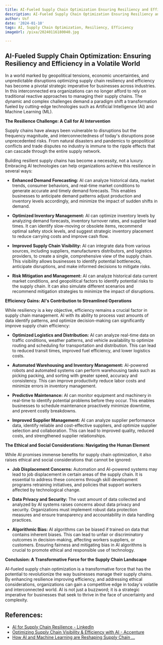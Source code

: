 ```yaml
---
title: AI-Fueled Supply Chain Optimization Ensuring Resiliency and Efficiency
description: AI-Fueled Supply Chain Optimization Ensuring Resiliency and Efficiency
author: Usf
date: '2024-01-10'
tags: AI, Supply Chain Optimization, Resiliency, Efficiency
imageUrl: /pixa/20240116180040.jpg

---
```

## AI-Fueled Supply Chain Optimization: Ensuring Resiliency and Efficiency in a Volatile World

In a  world marked by geopolitical  tensions, economic uncertainties, and unpredictable disruptions optimizing supply chain resiliency  and efficiency has become a pivotal strategic imperative  for businesses across industries. In this interconnected era organizations can no longer afford to rely on  traditional reactive approaches  to managing their supply chains. The dynamic and complex challenges  demand a paradigm shift a transformation fueled by cutting-edge technologies such as Artificial Intelligence  (AI) and Machine Learning (ML).

**The Resilience  Challenge:  A Call for AI Intervention**

Supply  chains have always been vulnerable to disruptions  but the frequency magnitude, and interconnectedness of today's disruptions  pose unprecedented risks. From natural disasters  and pandemics to geopolitical conflicts and trade disputes no industry is immune to the ripple effects that can cascade through the entire supply network.

Building resilient supply chains has  become a necessity, not a  luxury. Embracing  AI technologies can help organizations achieve this  resilience in several ways:

* **Enhanced Demand Forecasting:**  AI can analyze historical data, market  trends, consumer behaviors, and real-time  market conditions to generate accurate and timely demand forecasts. This enables businesses to anticipate  demand patterns adjust production  and inventory levels accordingly,  and minimize the impact of sudden shifts in demand.

* **Optimized Inventory Management:** AI can optimize inventory levels by analyzing  demand forecasts, inventory turnover rates,  and supplier lead times. It can identify slow-moving or obsolete items, recommend optimal safety stock levels, and suggest strategic inventory placement to reduce carrying costs and improve cash flow.

* **Improved Supply Chain Visibility:** AI can  integrate data from  various sources, including suppliers, manufacturers distributors, and logistics providers, to create  a single, comprehensive view of the supply chain. This visibility allows businesses  to identify potential bottlenecks, anticipate disruptions, and make informed  decisions to mitigate risks.

* **Risk  Mitigation and Management:** AI can analyze historical data current market conditions, and geopolitical factors to identify potential risks to the supply chain. It can  also simulate different scenarios and recommend mitigation strategies  to minimize the impact of disruptions.

**Efficiency Gains: AI's Contribution  to Streamlined Operations**

While  resiliency is a key objective, efficiency remains a  crucial factor in supply chain management. AI with  its  ability to process vast amounts  of data identify patterns, and optimize decision-making can significantly improve supply chain efficiency:

*  **Optimized Logistics and Distribution:** AI can analyze  real-time data on traffic conditions, weather patterns, and vehicle availability to optimize routing and scheduling for transportation and distribution. This can lead to reduced transit times, improved fuel efficiency, and lower logistics  costs.

* **Automated Warehousing and  Inventory Management:** AI-powered robots and  automated  systems can perform warehousing tasks such as picking packing, and sorting with greater speed, accuracy and consistency. This can improve productivity reduce labor  costs and  minimize errors in  inventory management.

* **Predictive Maintenance:** AI can monitor equipment  and machinery in real-time to identify potential problems before they occur. This enables businesses to schedule maintenance proactively minimize downtime, and prevent costly breakdowns.

* **Improved Supplier Management:** AI can  analyze supplier performance data, identify reliable and cost-effective suppliers, and  optimize supplier selection and collaboration. This can lead to improved quality,  reduced costs, and  strengthened supplier  relationships.

**The Ethical and Social Considerations: Navigating the Human Element**

While AI promises immense benefits for supply  chain  optimization, it also raises ethical  and social considerations that cannot  be ignored:

*  **Job Displacement Concerns:** Automation and AI-powered systems may lead  to  job  displacement in certain areas of the  supply chain. It is essential to address these concerns through skill development  programs retraining initiatives, and policies that  support workers affected by technological change.

* **Data Privacy and Security:** The vast amount of data collected and analyzed by AI systems raises concerns about data privacy and security. Organizations must implement robust data protection measures and ensure transparency and accountability in data handling practices.

* **Algorithmic Bias:** AI algorithms can be biased if trained on data that contains inherent biases. This can lead to unfair or discriminatory outcomes  in decision-making, affecting workers suppliers, or customers. Ensuring fairness and mitigating bias  in AI algorithms is crucial to promote ethical and responsible use of technology.

**Conclusion: A Transformative Force for the Supply  Chain Landscape**

AI-fueled supply chain optimization is a transformative force that has the potential to revolutionize the way businesses manage their supply chains. By enhancing resilience improving efficiency, and addressing  ethical considerations, organizations can gain  a competitive  edge in today's volatile and interconnected world. AI is  not just a buzzword; it is a strategic imperative for businesses that seek to thrive in the face of uncertainty and  complexity.

## References:
- [AI for Supply Chain Resilience - LinkedIn](https://www.linkedin.com/pulse/transforming-challenge-opportunity-ai-supply-chain-resilience)
- [Optimizing Supply Chain Visibility & Efficiency with AI - Accenture](https://www.accenture.com/us-en/insights/artificial-intelligence/reinventing-the-supply-chain)
- [How AI and Machine Learning are Reshaping Supply Chain ...](https://www.foodlogistics.com/software-technology/ai-ar/article/22878339/dp-world-how-ai-and-machine-learning-are-reshaping-supply-chain-resiliency-and-efficiency)
